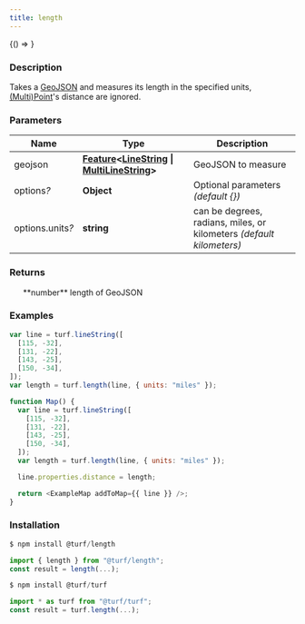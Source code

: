 ```yaml
---
title: length
---
```



<!-- Expose turf as global var for experimenting in the browser console -->

<BrowserOnly>{() => <WindowTurfGlobal turf={turf} />}</BrowserOnly>

### Description

Takes a [GeoJSON](https://tools.ietf.org/html/rfc7946#section-3) and measures its length in the specified units, [(Multi)Point](https://tools.ietf.org/html/rfc7946#section-3.1.2)'s distance are ignored.

### Parameters

| Name                  | Type                                                                                                                                                                                                      | Description                                                          |
| --------------------- | --------------------------------------------------------------------------------------------------------------------------------------------------------------------------------------------------------- | -------------------------------------------------------------------- |
| geojson               | **[Feature](https://tools.ietf.org/html/rfc7946#section-3.2)\<[LineString](https://tools.ietf.org/html/rfc7946#section-3.1.4) \| [MultiLineString](https://tools.ietf.org/html/rfc7946#section-3.1.5)\>** | GeoJSON to measure                                                   |
| options<i>?</i>       | **Object**                                                                                                                                                                                                | Optional parameters _(default \{\})_                                 |
| options.units<i>?</i> | **string**                                                                                                                                                                                                | can be degrees, radians, miles, or kilometers _(default kilometers)_ |

### Returns

<ul>
  **number** length of GeoJSON

</ul>

### Examples

```javascript
var line = turf.lineString([
  [115, -32],
  [131, -22],
  [143, -25],
  [150, -34],
]);
var length = turf.length(line, { units: "miles" });
```

```javascript live
function Map() {
  var line = turf.lineString([
    [115, -32],
    [131, -22],
    [143, -25],
    [150, -34],
  ]);
  var length = turf.length(line, { units: "miles" });

  line.properties.distance = length;

  return <ExampleMap addToMap={{ line }} />;
}
```

### Installation

```javascript
$ npm install @turf/length

import { length } from "@turf/length";
const result = length(...);
```

```javascript
$ npm install @turf/turf

import * as turf from "@turf/turf";
const result = turf.length(...);
```
